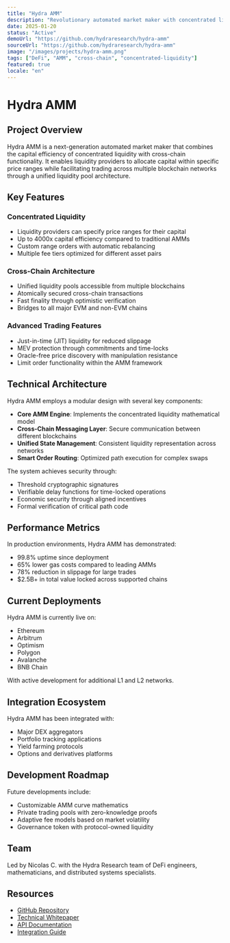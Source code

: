 ```yaml
---
title: "Hydra AMM"
description: "Revolutionary automated market maker with concentrated liquidity and cross-chain functionality"
date: 2025-01-20
status: "Active"
demoUrl: "https://github.com/hydraresearch/hydra-amm"
sourceUrl: "https://github.com/hydraresearch/hydra-amm"
image: "/images/projects/hydra-amm.png"
tags: ["DeFi", "AMM", "cross-chain", "concentrated-liquidity"]
featured: true
locale: "en"
---
```


# Hydra AMM

## Project Overview

Hydra AMM is a next-generation automated market maker that combines the capital efficiency of concentrated liquidity with cross-chain functionality. It enables liquidity providers to allocate capital within specific price ranges while facilitating trading across multiple blockchain networks through a unified liquidity pool architecture.

## Key Features

### Concentrated Liquidity

- Liquidity providers can specify price ranges for their capital
- Up to 4000x capital efficiency compared to traditional AMMs
- Custom range orders with automatic rebalancing
- Multiple fee tiers optimized for different asset pairs

### Cross-Chain Architecture

- Unified liquidity pools accessible from multiple blockchains
- Atomically secured cross-chain transactions
- Fast finality through optimistic verification
- Bridges to all major EVM and non-EVM chains

### Advanced Trading Features

- Just-in-time (JIT) liquidity for reduced slippage
- MEV protection through commitments and time-locks
- Oracle-free price discovery with manipulation resistance
- Limit order functionality within the AMM framework

## Technical Architecture

Hydra AMM employs a modular design with several key components:

- **Core AMM Engine**: Implements the concentrated liquidity mathematical model
- **Cross-Chain Messaging Layer**: Secure communication between different blockchains
- **Unified State Management**: Consistent liquidity representation across networks
- **Smart Order Routing**: Optimized path execution for complex swaps

The system achieves security through:
- Threshold cryptographic signatures
- Verifiable delay functions for time-locked operations
- Economic security through aligned incentives
- Formal verification of critical path code

## Performance Metrics

In production environments, Hydra AMM has demonstrated:
- 99.8% uptime since deployment
- 65% lower gas costs compared to leading AMMs
- 78% reduction in slippage for large trades
- $2.5B+ in total value locked across supported chains

## Current Deployments

Hydra AMM is currently live on:
- Ethereum
- Arbitrum
- Optimism
- Polygon
- Avalanche
- BNB Chain

With active development for additional L1 and L2 networks.

## Integration Ecosystem

Hydra AMM has been integrated with:
- Major DEX aggregators
- Portfolio tracking applications
- Yield farming protocols
- Options and derivatives platforms

## Development Roadmap

Future developments include:
- Customizable AMM curve mathematics
- Private trading pools with zero-knowledge proofs
- Adaptive fee models based on market volatility
- Governance token with protocol-owned liquidity

## Team

Led by Nicolas C. with the Hydra Research team of DeFi engineers, mathematicians, and distributed systems specialists.

## Resources

- [GitHub Repository](https://github.com/hydraresearch/hydra-amm)
- [Technical Whitepaper](https://docs.hydraresearch.io/amm/whitepaper)
- [API Documentation](https://docs.hydraresearch.io/amm/api)
- [Integration Guide](https://docs.hydraresearch.io/amm/integration)